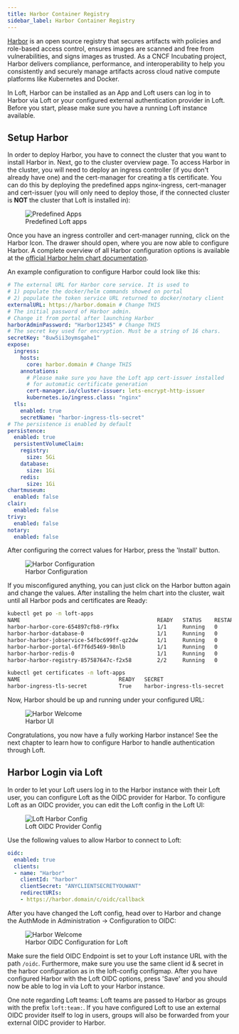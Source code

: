 ```yaml
---
title: Harbor Container Registry
sidebar_label: Harbor Container Registry
---
```


[Harbor](https://goharbor.io/) is an open source registry that secures artifacts with policies and role-based access control, ensures images are scanned and free from vulnerabilities, and signs images as trusted. As a CNCF Incubating project, Harbor delivers compliance, performance, and interoperability to help you consistently and securely manage artifacts across cloud native compute platforms like Kubernetes and Docker.

In Loft, Harbor can be installed as an App and Loft users can log in to Harbor via Loft or your configured external authentication provider in Loft.
Before you start, please make sure you have a running Loft instance available.


## Setup Harbor
In order to deploy Harbor, you have to connect the cluster that you want to install Harbor in. Next, go to the cluster overview page.
To access Harbor in the cluster, you will need to deploy an ingress controller (if you don't already have one) and the cert-manager for creating a tls certificate.
You can do this by deploying the predefined apps nginx-ingress, cert-manager and cert-issuer (you will only need to deploy those, if the connected cluster is **NOT** the cluster that Loft is installed in):

<figure class="frame">
  <img src="/docs/media/v1/ui/clusters/predefined-apps.png" alt="Predefined Apps" />
  <figcaption>Predefined Loft apps</figcaption>
</figure>

Once you have an ingress controller and cert-manager running, click on the Harbor Icon. The drawer should open, where you are now able to configure Harbor. A complete overview of all Harbor configuration options is available at the [official Harbor helm chart documentation](https://github.com/goharbor/harbor-helm).

An example configuration to configure Harbor could look like this:

```yaml
# The external URL for Harbor core service. It is used to
# 1) populate the docker/helm commands showed on portal
# 2) populate the token service URL returned to docker/notary client
externalURL: https://harbor.domain # Change THIS
# The initial password of Harbor admin.
# Change it from portal after launching Harbor
harborAdminPassword: "Harbor12345" # Change THIS
# The secret key used for encryption. Must be a string of 16 chars.
secretKey: "8uw5ii3oymsgahe1"
expose:
  ingress:
    hosts:
      core: harbor.domain # Change THIS
    annotations:
      # Please make sure you have the Loft app cert-issuer installed
      # for automatic certificate generation
      cert-manager.io/cluster-issuer: lets-encrypt-http-issuer
      kubernetes.io/ingress.class: "nginx"
  tls:
    enabled: true
    secretName: "harbor-ingress-tls-secret"
# The persistence is enabled by default
persistence:
  enabled: true
  persistentVolumeClaim:
    registry:
      size: 5Gi
    database:
      size: 1Gi
    redis:
      size: 1Gi
chartmuseum:
  enabled: false
clair:
  enabled: false
trivy:
  enabled: false
notary:
  enabled: false
```

After configuring the correct values for Harbor, press the 'Install' button.

<figure class="frame">
  <img src="/docs/media/v1/ui/clusters/harbor-configuration.png" alt="Harbor Configuration" />
  <figcaption>Harbor Configuration</figcaption>
</figure>

If you misconfigured anything, you can just click on the Harbor button again and change the values. After installing the helm chart into the cluster, wait until all Harbor pods and certificates are Ready:

```bash
kubectl get po -n loft-apps
NAME                                           READY   STATUS    RESTARTS   AGE
harbor-harbor-core-654897cfb8-r9fkx            1/1     Running   0          89m
harbor-harbor-database-0                       1/1     Running   0          113m
harbor-harbor-jobservice-54fbc699ff-qz2dw      1/1     Running   0          89m
harbor-harbor-portal-6f7f6d5469-98nlb          1/1     Running   0          113m
harbor-harbor-redis-0                          1/1     Running   0          113m
harbor-harbor-registry-857587647c-f2x58        2/2     Running   0          89m

kubectl get certificates -n loft-apps
NAME                               READY   SECRET                             AGE
harbor-ingress-tls-secret          True    harbor-ingress-tls-secret          47s
```

Now, Harbor should be up and running under your configured URL:

<figure class="frame">
  <img src="/docs/media/v1/ui/clusters/harbor-welcome.png" alt="Harbor Welcome" />
  <figcaption>Harbor UI</figcaption>
</figure>

Congratulations, you now have a fully working Harbor instance! See the next chapter to learn how to configure Harbor to handle authentication through Loft.


## Harbor Login via Loft
In order to let your Loft users log in to the Harbor instance with their Loft user, you can configure Loft as the OIDC provider for Harbor.
To configure Loft as an OIDC provider, you can edit the Loft config in the Loft UI:
<figure class="frame">
  <img src="/docs/media/v1/ui/clusters/loft-harbor-config.png" alt="Loft Harbor Config" />
  <figcaption>Loft OIDC Provider Config</figcaption>
</figure>

Use the following values to allow Harbor to connect to Loft:
```yaml
oidc:
  enabled: true
  clients:
  - name: "Harbor"
    clientId: "harbor"
    clientSecret: "ANYCLIENTSECRETYOUWANT"
    redirectURIs:
    - https://harbor.domain/c/oidc/callback
```

After you have changed the Loft config, head over to Harbor and change the AuthMode in Administration -> Configuration to OIDC:

<figure class="frame">
  <img src="/docs/media/v1/ui/clusters/harbor-oidc-configuration.png" alt="Harbor Welcome" />
  <figcaption>Harbor OIDC Configuration for Loft</figcaption>
</figure>

Make sure the field OIDC Endpoint is set to your Loft instance URL with the path `/oidc`. Furthermore, make sure you use the same client id & secret in the harbor configuration as in the loft-config configmap. After you have configured Harbor with the Loft OIDC options, press 'Save' and you should now be able to log in via Loft to your Harbor instance.

One note regarding Loft teams: Loft teams are passed to Harbor as groups with the prefix `loft:team:`. If you have configured Loft to use an external OIDC provider itself to log in users, groups will also be forwarded from your external OIDC provider to Harbor.
